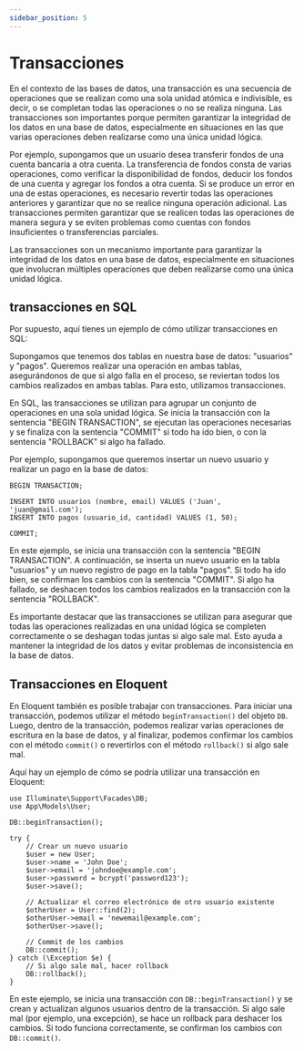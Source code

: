 ```yaml
---
sidebar_position: 5
---
```


# Transacciones

En el contexto de las bases de datos, una transacción es una secuencia de operaciones que se realizan como una sola unidad atómica e indivisible, es decir, o se completan todas las operaciones o no se realiza ninguna. Las transacciones son importantes porque permiten garantizar la integridad de los datos en una base de datos, especialmente en situaciones en las que varias operaciones deben realizarse como una única unidad lógica.

Por ejemplo, supongamos que un usuario desea transferir fondos de una cuenta bancaria a otra cuenta. La transferencia de fondos consta de varias operaciones, como verificar la disponibilidad de fondos, deducir los fondos de una cuenta y agregar los fondos a otra cuenta. Si se produce un error en una de estas operaciones, es necesario revertir todas las operaciones anteriores y garantizar que no se realice ninguna operación adicional. Las transacciones permiten garantizar que se realicen todas las operaciones de manera segura y se eviten problemas como cuentas con fondos insuficientes o transferencias parciales.

Las transacciones son un mecanismo 
importante para garantizar la integridad de los datos en 
una base de datos, especialmente en situaciones que involucran múltiples operaciones que deben realizarse como una única unidad lógica.

## transacciones en SQL

Por supuesto, aquí tienes un ejemplo de cómo utilizar transacciones en SQL:

Supongamos que tenemos dos tablas en nuestra base de datos: "usuarios" y "pagos". Queremos realizar una operación en ambas tablas, asegurándonos de que si algo falla en el proceso, se reviertan todos los cambios realizados en ambas tablas. Para esto, utilizamos transacciones.

En SQL, las transacciones se utilizan para agrupar un conjunto de operaciones en una sola unidad lógica. Se inicia la transacción con la sentencia "BEGIN TRANSACTION", se ejecutan las operaciones necesarias y se finaliza con la sentencia "COMMIT" si todo ha ido bien, o con la sentencia "ROLLBACK" si algo ha fallado.

Por ejemplo, supongamos que queremos insertar un nuevo usuario y realizar un pago en la base de datos:

```
BEGIN TRANSACTION;

INSERT INTO usuarios (nombre, email) VALUES ('Juan', 'juan@gmail.com');
INSERT INTO pagos (usuario_id, cantidad) VALUES (1, 50);

COMMIT;
```

En este ejemplo, se inicia una transacción con la sentencia "BEGIN TRANSACTION". A continuación, se inserta un nuevo usuario en la tabla "usuarios" y un nuevo registro de pago en la tabla "pagos". Si todo ha ido bien, se confirman los cambios con la sentencia "COMMIT". Si algo ha fallado, se deshacen todos los cambios realizados en la transacción con la sentencia "ROLLBACK".

Es importante destacar que las transacciones se utilizan 
para asegurar que todas las operaciones realizadas en una 
unidad lógica se completen correctamente o se deshagan todas juntas 
si algo sale mal. Esto ayuda a mantener la 
integridad de los datos y evitar problemas de inconsistencia en la 
base de datos.

## Transacciones en Eloquent

En Eloquent también es posible trabajar con transacciones. Para iniciar una transacción, podemos utilizar el método `beginTransaction()` del objeto `DB`. Luego, dentro de la transacción, podemos realizar varias operaciones de escritura en la base de datos, y al finalizar, podemos confirmar los cambios con el método `commit()` o revertirlos con el método `rollback()` si algo sale mal.

Aquí hay un ejemplo de cómo se podría utilizar una transacción en Eloquent:

```
use Illuminate\Support\Facades\DB;
use App\Models\User;

DB::beginTransaction();

try {
    // Crear un nuevo usuario
    $user = new User;
    $user->name = 'John Doe';
    $user->email = 'johndoe@example.com';
    $user->password = bcrypt('password123');
    $user->save();

    // Actualizar el correo electrónico de otro usuario existente
    $otherUser = User::find(2);
    $otherUser->email = 'newemail@example.com';
    $otherUser->save();

    // Commit de los cambios
    DB::commit();
} catch (\Exception $e) {
    // Si algo sale mal, hacer rollback
    DB::rollback();
}
```

En este ejemplo, se inicia una transacción con `DB::beginTransaction()` y se crean y actualizan algunos usuarios dentro de la transacción. Si algo sale mal (por ejemplo, una excepción), se hace un rollback para deshacer los cambios. Si todo funciona correctamente, se confirman los cambios con `DB::commit()`.